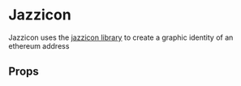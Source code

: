 

# Jazzicon

Jazzicon uses the [jazzicon library](https://github.com/MetaMask/jazzicon) to create a graphic identity of an ethereum address

<Canvas>
  <Story id="components-ui-jazzicon--default-story" />
</Canvas>

## Props

<ArgTypes of={Jazzicon} />
